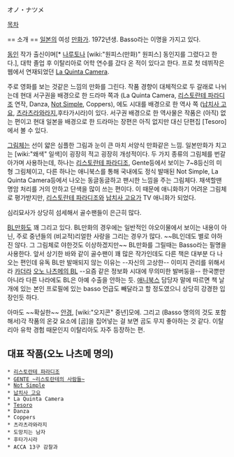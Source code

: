 オノ・ナツメ

[[목차]]

{{{포맷없는 텍스트를 넣으세요}}}== 소개 ==
[[일본]]의 여성 [[만화가]]. 1972년생. Basso라는 이명을 가지고 있다.

[[동인]] 작가 출신이며[* [[나루토]]나 [wiki:"원피스(만화)" 원피스] 동인지를 그렸다고 한다.], 대학 졸업 후 이탈리아로 어학 연수를 갔다 온 적이 있다고 한다. 프로 첫 데뷔작은 웹에서 연재되었던 [[La Quinta Camera]].

주로 영화를 보는 것같은 느낌의 만화를 그린다. 작품 경향이 대체적으로 두 갈래로 나뉘는데 현대 서구권을 배경으로 한 드라마 쪽과 (La Quinta Camera, [[리스토란테 파라디조]] 연작, Danza, [[Not Simple]], Coppers), 에도 시대를 배경으로 한 역사 쪽 ([[납치사 고요]], [[츠라츠라와라지]],후타가시라)이 있다. 서구권 배경으로 한 역사물은 작품은 (아직) 없는 편이고 현대 일본을 배경으로 한 드라마는 장편은 아직 없지만 대신 단편집 [Tesoro]에서 볼 수 있다.

[[그림체]]는 선이 얇은 심플한 그림과 눈이 큰 마치 서양식 만화같은 느낌. 일본만화가 치고는 [wiki:"왜색" 일색]이 굉장히 적고 굉장히 개성적이다. 두 가지 종류의 그림체를 번갈아가며 사용하는데, 하나는 [[리스토란테 파라디조]], Gente등에서 보이는 7~8등신의 미형 그림체이고, 다른 하나는 애니북스를 통해 국내에도 정식 발매된 Not Simple, La Quinta Camera등에서 나오는 동글동글하고 팬시한 느낌을 주는 그림체다. 채색할땐 명암 처리를 거의 안하고 단색을 많이 쓰는 편이다. 이 때문에 애니화하기 어려운 그림체로 평가받지만, [[리스토란테 파라디조]]와 [[납치사 고요]]가 TV 애니화가 되었다.

심리묘사가 상당히 섬세해서 골수팬들이 은근히 많다.

[[BL]]만화도 꽤 그리고 있다. BL만화의 경우에는 일반적인 야오이물에서 보이는 내용이 아닌, 주로 중년들의 (비교적)리얼한 사랑을 그리는 경우가 많다. ~~BL인데도 별로 야하진 않다. 그 그림체로 야한것도 이상하겠지만~~ BL만화를 그릴때는 Basso라는 필명을 사용한다.
앞서 상기한 바와 같이 골수팬이 꽤 많은 작가인데도 다른 책은 대부분 다 나오는 편인데 유독 BL만 발매되지 않는 이유는 --자신의 고상한-- 이미지 관리를 위해서라 [[카더라]] [http://sibauchi.namoweb.net/tt/bluenest/885?category=4 오노 나츠메의 BL] --요즘 같은 정보화 시대에 무의미한 발버둥을-- 한국뿐만 아니라 다른 나라에도 BL은 아예 수출을 안하는 듯. [[애니북스]] 담당자 말에 따르면 책 날개에 있는 본인 프로필에 있는 basso 언급도 빼달라고 할 정도였으니 상당히 강경한 입장인듯 하다.

아마도 ~~확실한~~ [[안경]], [wiki:"오지콘" 중년]모에. 그리고 (Basso 명의의 것도 포함해서)각 작품의 온갖 요소에 [곰]을 집어넣는 걸 보면 곰도 무지 좋아하는 것 같다. 이탈리아 유학 경험 때문인지 이탈리아도 자주 등장하는 편. 

== 대표 작품(오노 나츠메 명의) ==
 * [[리스토란테 파라디조]]
 * [[GENTE ~리스토란테의 사람들~]]
 * [[Not Simple]]
 * [[납치사 고요]]
 * La Quinta Camera
 * [[Tesoro]]
 * Danza
 * Coppers
 * 츠라츠라와라지
 * 도망치는 남자
 * 후타가시라
 * ACCA 13구 감찰과
